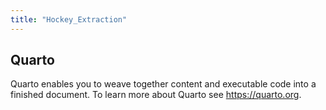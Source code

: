 ```yaml
---
title: "Hockey_Extraction"
---
```


## Quarto

Quarto enables you to weave together content and executable code into a finished document. To learn more about Quarto see <https://quarto.org>.
